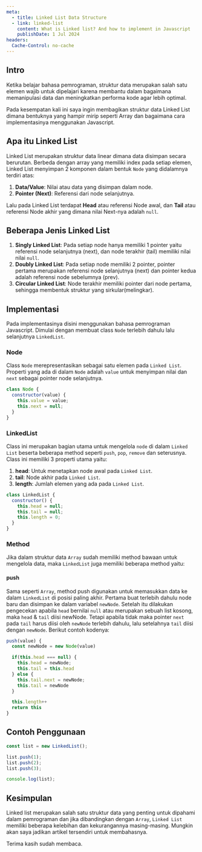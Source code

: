 ```yaml
---
meta:
  - title: Linked List Data Structure
  - link: linked-list
    content: What is Linked list? And how to implement in Javascript
    publishDate: 1 Jul 2024
headers:
  Cache-Control: no-cache
---
```



## Intro

Ketika belajar bahasa pemrograman, struktur data merupakan salah satu elemen wajib untuk dipelajari
karena membantu dalam bagaimana memanipulasi data dan meningkatkan performa kode agar lebih optimal.

Pada kesempatan kali ini saya ingin membagikan struktur data Linked List dimana bentuknya yang hampir mirip seperti Array dan bagaimana
cara implementasinya menggunakan Javascript.

## Apa itu Linked List

Linked List merupakan struktur data linear dimana data disimpan secara berurutan. Berbeda dengan array yang memiliki index
pada setiap elemen, Linked List menyimpan 2 komponen dalam bentuk `Node` yang didalamnya terdiri atas:

1. **Data/Value**: Nilai atau data yang disimpan dalam node.
2. **Pointer (Next)**: Referensi dari node selanjutnya.

Lalu pada Linked List terdapat **Head** atau referensi Node awal,
dan **Tail** atau referensi Node akhir yang dimana nilai Next-nya adalah `null`.

## Beberapa Jenis Linked List

1. **Singly Linked List**: Pada setiap node hanya memiliki 1 pointer yaitu referensi node selanjutnya (next), dan node terakhir (tail) memiliki nilai nilai `null`.
2. **Doubly Linked List**: Pada setiap node memiliki 2 pointer, pointer pertama merupakan referensi node selanjutnya (next) dan pointer kedua adalah referensi node sebelumnya (prev).
3. **Circular Linked List**: Node terakhir memiliki pointer dari node pertama, sehingga membentuk struktur yang sirkular(melingkar).

## Implementasi

Pada implementasinya disini menggunakan bahasa pemrograman Javascript. Dimulai dengan membuat
class `Node` terlebih dahulu lalu selanjutnya `LinkedList`.

### Node

Class `Node` merepresentasikan sebagai satu elemen pada `Linked List`. Properti yang ada di dalam `Node`
adalah `value` untuk menyimpan nilai dan `next` sebagai pointer node selanjutnya.

```javascript
class Node {
  constructor(value) {
    this.value = value;
    this.next = null;
  }
}
```

### LinkedList

Class ini merupakan bagian utama untuk mengelola `node` di dalam `Linked List` beserta beberapa method
seperti `push`, `pop`, `remove` dan seterusnya. Class ini memiliki 3 properti utama yaitu:

1. **head**: Untuk menetapkan node awal pada `Linked List`.
2. **tail**: Node akhir pada `Linked List`.
3. **length**: Jumlah elemen yang ada pada `Linked List`.

```javascript
class LinkedList {
  constructor() {
    this.head = null;
    this.tail = null;
    this.length = 0;
  }
}
```

### Method

Jika dalam struktur data `Array` sudah memiliki method bawaan untuk mengelola data,
maka `LinkedList` juga memiliki beberapa method yaitu:

#### push

Sama seperti `Array`, method push digunakan untuk memasukkan data ke dalam `LinkedList` di posisi paling akhir.
Pertama buat terlebih dahulu node baru dan disimpan ke dalam variabel `newNode`. Setelah itu dilakukan pengecekan
apabila `head` bernilai `null` atau merupakan sebuah list kosong, maka `head` & `tail` diisi newNode. Tetapi apabila
tidak maka pointer `next` pada `tail` harus diisi oleh `newNode` terlebih dahulu, lalu setelahnya `tail` diisi dengan `newNode`.
Berikut contoh kodenya:

```javascript
push(value) {
  const newNode = new Node(value)

  if(this.head === null) {
    this.head = newNode;
    this.tail = this.head
  } else {
    this.tail.next = newNode;
    this.tail = newNode
  }

  this.length++
  return this
}
```

## Contoh Penggunaan

```javascript
const list = new LinkedList();

list.push(1);
list.push(2);
list.push(3);

console.log(list);
```

## Kesimpulan

Linked list merupakan salah satu struktur data yang penting untuk dipahami dalam pemrograman dan
jika dibandingkan dengan `Array`, `Linked List` memiliki beberapa kelebihan dan kekurangannya masing-masing.
Mungkin akan saya jadikan artikel tersendiri untuk membahasnya.

Terima kasih sudah membaca.
